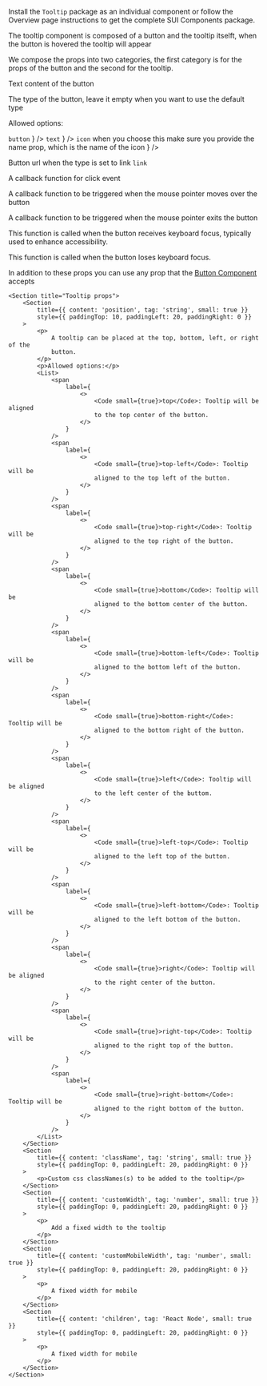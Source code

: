
<Section contained={true} style={{ paddingTop: 0, paddingBottom: 0 }}>
	<p>
		Install the <Code small={true}>Tooltip</Code> package as an individual
		component or follow the Overview page instructions to get the complete
		SUI Components package.
	</p>
</Section>

<Section title="Props" border={true}>
	<p>
		The tooltip component is composed of a button and the tooltip itselft, when the button is hovered the tooltip will appear
	</p>
	<p>
		We compose the props into two categories, the first category is for the props of the button and the second for the tooltip.
	</p>
	<Section title="Button Props">
		<Section
			title={{ content: 'label', tag: 'string', small: true }}
			style={{ paddingTop: 10, paddingLeft: 20, paddingRight: 0 }}
		>
			<p>Text content of the button</p>
		</Section>
		<Section
			title={{ content: 'type', tag: 'string', small: true }}
			style={{ paddingTop: 10, paddingLeft: 20, paddingRight: 0 }}
		>
			<p>
				The type of the button, leave it empty when you want to use the default type
			</p>
			<p>Allowed options:</p>
			<List>
				<span
					label={
						<>
							<Code small={true}>button</Code>
						</>
					}
				/>
				<span
					label={
						<>
							<Code small={true}>text</Code>
						</>
					}
				/>
				<span
					label={
						<>
							<Code small={true}>icon</Code> when you choose this make sure you provide the name prop, which is the name of the icon
						</>
					}
				/>
			</List>
		</Section>
		<Section
			title={{ content: 'href', tag: 'string', small: true }}
			style={{ paddingTop: 10, paddingLeft: 20, paddingRight: 0 }}
		>
			<p>Button url when the type is set to link <Code small={true}>link</Code></p>
		</Section>
		<Section
			title={{ content: 'onClick', tag: 'function', small: true }}
			style={{ paddingTop: 0, paddingLeft: 20, paddingRight: 0 }}
		>
			<p>
				A callback function for click event
			</p>
		</Section>
		<Section
			title={{ content: 'onMouseEnter', tag: 'function', small: true }}
			style={{ paddingTop: 0, paddingLeft: 20, paddingRight: 0 }}
		>
			<p>
				A callback function to be triggered when the mouse pointer moves over the button
			</p>
		</Section>
		<Section
			title={{ content: 'onMouseLeave', tag: 'function', small: true }}
			style={{ paddingTop: 0, paddingLeft: 20, paddingRight: 0 }}
		>
			<p>
				A callback function to be triggered when the mouse pointer exits the button
			</p>
		</Section>
		<Section
			title={{ content: 'onFocus', tag: 'function', small: true }}
			style={{ paddingTop: 0, paddingLeft: 20, paddingRight: 0 }}
		>
			<p>
				This function is called when the button receives keyboard focus, typically used to enhance accessibility.
			</p>
		</Section>
		<Section
			title={{ content: 'onBlur', tag: 'function', small: true }}
			style={{ paddingTop: 0, paddingLeft: 20, paddingRight: 0 }}
		>
			<p>
				This function is called when the button loses keyboard focus.
			</p>
		</Section>
		<p>In addition to these props you can use any prop that the <a href="/?path=/docs/sui-components-core-button--docs" target="_blank">Button Component</a> accepts</p>
	</Section>


	<Section title="Tooltip props">
		<Section
			title={{ content: 'position', tag: 'string', small: true }}
			style={{ paddingTop: 10, paddingLeft: 20, paddingRight: 0 }}
		>
			<p>
				A tooltip can be placed at the top, bottom, left, or right of the
				button.
			</p>
			<p>Allowed options:</p>
			<List>
				<span
					label={
						<>
							<Code small={true}>top</Code>: Tooltip will be aligned
							to the top center of the button.
						</>
					}
				/>
				<span
					label={
						<>
							<Code small={true}>top-left</Code>: Tooltip will be
							aligned to the top left of the button.
						</>
					}
				/>
				<span
					label={
						<>
							<Code small={true}>top-right</Code>: Tooltip will be
							aligned to the top right of the button.
						</>
					}
				/>
				<span
					label={
						<>
							<Code small={true}>bottom</Code>: Tooltip will be
							aligned to the bottom center of the button.
						</>
					}
				/>
				<span
					label={
						<>
							<Code small={true}>bottom-left</Code>: Tooltip will be
							aligned to the bottom left of the button.
						</>
					}
				/>
				<span
					label={
						<>
							<Code small={true}>bottom-right</Code>: Tooltip will be
							aligned to the bottom right of the button.
						</>
					}
				/>
				<span
					label={
						<>
							<Code small={true}>left</Code>: Tooltip will be aligned
							to the left center of the buttom.
						</>
					}
				/>
				<span
					label={
						<>
							<Code small={true}>left-top</Code>: Tooltip will be
							aligned to the left top of the button.
						</>
					}
				/>
				<span
					label={
						<>
							<Code small={true}>left-bottom</Code>: Tooltip will be
							aligned to the left bottom of the button.
						</>
					}
				/>
				<span
					label={
						<>
							<Code small={true}>right</Code>: Tooltip will be aligned
							to the right center of the button.
						</>
					}
				/>
				<span
					label={
						<>
							<Code small={true}>right-top</Code>: Tooltip will be
							aligned to the right top of the button.
						</>
					}
				/>
				<span
					label={
						<>
							<Code small={true}>right-bottom</Code>: Tooltip will be
							aligned to the right bottom of the button.
						</>
					}
				/>
			</List>
		</Section>
		<Section
			title={{ content: 'className', tag: 'string', small: true }}
			style={{ paddingTop: 0, paddingLeft: 20, paddingRight: 0 }}
		>
			<p>Custom css classNames(s) to be added to the tooltip</p>
		</Section>
		<Section
			title={{ content: 'customWidth', tag: 'number', small: true }}
			style={{ paddingTop: 0, paddingLeft: 20, paddingRight: 0 }}
		>
			<p>
				Add a fixed width to the tooltip
			</p>
		</Section>
		<Section
			title={{ content: 'customMobileWidth', tag: 'number', small: true }}
			style={{ paddingTop: 0, paddingLeft: 20, paddingRight: 0 }}
		>
			<p>
				A fixed width for mobile
			</p>
		</Section>
		<Section
			title={{ content: 'children', tag: 'React Node', small: true }}
			style={{ paddingTop: 0, paddingLeft: 20, paddingRight: 0 }}
		>
			<p>
				A fixed width for mobile
			</p>
		</Section>
	</Section>
</Section>
